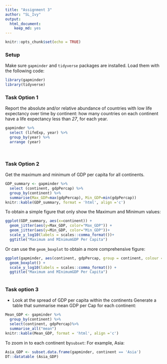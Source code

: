 ```yaml
---
title: "Assignment 3"
author: "SL_Ivy"
output: 
  html_document: 
    keep_md: yes
---
```


```r
knitr::opts_chunk$set(echo = TRUE)
```

### Setup
Make sure `gapminder` and `tidyverse` packages are installed.
Load them with the following code:
```r
library(gapminder)
library(tidyverse)
```


### Task Option 1

Report the absolute and/or relative abundance of countries with low life expectancy over time by continent: how many countries on each continent have a life expectancy less than *27*, for each year.

```r
gapminder %>%
  select (lifeExp, year) %>%
  group_by(year) %>%
  arrange (year)

  
```


### Task Option 2
Get the maximum and minimum of GDP per capita for all continents.
```r
GDP_summary <- gapminder %>%
  select (continent, gdpPercap) %>%
  group_by(continent) %>%
  summarise(Max_GDP=max(gdpPercap), Min_GDP=min(gdpPercap))
knitr::kable(GDP_summary, format = 'html', align ='c')
```

To obtain a simple figure that only show the Maximum and Minimum values:
```r
ggplot(GDP_summary, aes(x=continent)) + 
  geom_jitter(aes(y=Max_GDP, color="Max_GDP")) + 
  geom_jitter(aes(y=Min_GDP, color="Min_GDP"))+
  scale_y_log10(labels = scales::comma_format())+
  ggtitle("Maximum and MInimumGDP Per Capita") 
```

Or can use the `geom_boxplot` to obtain a more comprehensive figure:
```r
ggplot(gapminder, aes(continent, gdpPercap, group = continent, colour = continent)) +
  geom_boxplot() +
  scale_y_log10(labels = scales::comma_format()) +
  ggtitle("Maximum and MInimumGDP Per Capita")
  
```

### Task option 3
* Look at the spread of GDP per capita within the continents
Generate a table that summarise mean GDP per Cap for each continent:






```r
Mean_GDP <- gapminder %>%
  group_by(continent) %>%
  select(continent, gdpPercap)%>%
  summarise_all("mean")
knitr::kable(Mean_GDP, format = 'html', align ='c')


```

To zoom in to each continent by`subset`:
For example, Asia: 
```r
Asia_GDP <- subset.data.frame(gapminder, continent == 'Asia')
DT::datatable (Asia_GDP)
```

